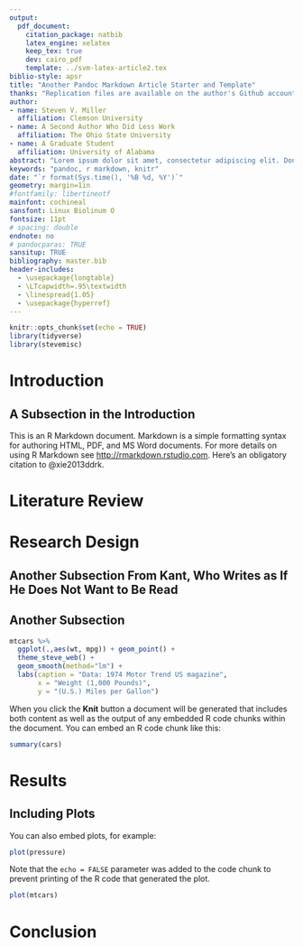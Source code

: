 ```yaml
---
output: 
  pdf_document:
    citation_package: natbib
    latex_engine: xelatex
    keep_tex: true
    dev: cairo_pdf
    template: ../svm-latex-article2.tex
biblio-style: apsr
title: "Another Pandoc Markdown Article Starter and Template"
thanks: "Replication files are available on the author's Github account (http://github.com/svmiller/svm-r-markdown-templates). **Current version**: `r format(Sys.time(), '%B %d, %Y')`; **Corresponding author**: steven.v.miller@gmail.com."
author:
- name: Steven V. Miller
  affiliation: Clemson University
- name: A Second Author Who Did Less Work
  affiliation: The Ohio State University
- name: A Graduate Student
  affiliation: University of Alabama
abstract: "Lorem ipsum dolor sit amet, consectetur adipiscing elit. Donec sit amet libero justo. Pellentesque eget nibh ex. Aliquam tincidunt egestas lectus id ullamcorper. Proin tellus orci, posuere sed cursus at, bibendum ac odio. Nam consequat non ante eget aliquam. Nulla facilisis tincidunt elit. Nunc hendrerit pellentesque quam, eu imperdiet ipsum porttitor ut. Interdum et malesuada fames ac ante ipsum primis in faucibus. Suspendisse potenti. Duis vitae nibh mauris. Duis nec sem sit amet ante dictum mattis. Suspendisse diam velit, maximus eget commodo at, faucibus et nisi. Ut a pellentesque eros, sit amet suscipit eros. Nunc tincidunt quis risus suscipit vestibulum. Quisque eu fringilla massa."
keywords: "pandoc, r markdown, knitr"
date: "`r format(Sys.time(), '%B %d, %Y')`"
geometry: margin=1in
#fontfamily: libertineotf
mainfont: cochineal
sansfont: Linux Biolinum O
fontsize: 11pt
# spacing: double
endnote: no
# pandocparas: TRUE
sansitup: TRUE
bibliography: master.bib
header-includes:
  - \usepackage{longtable}
  - \LTcapwidth=.95\textwidth
  - \linespread{1.05}
  - \usepackage{hyperref}
---
```


```r
knitr::opts_chunk$set(echo = TRUE)
library(tidyverse)
library(stevemisc)
```



# Introduction

\kant[1]

## A Subsection in the Introduction

\kant[2-5]

This is an R Markdown document. Markdown is a simple formatting syntax for authoring HTML, PDF, and MS Word documents. For more details on using R Markdown see <http://rmarkdown.rstudio.com>. Here's an obligatory citation to @xie2013ddrk.

# Literature Review

\kant[6-14]

# Research Design

\kant[15]

## Another Subsection From Kant, Who Writes as If He Does Not Want to Be Read

\kant[16-18]

## Another Subsection

\kant[19-23]

```r

mtcars %>%
  ggplot(.,aes(wt, mpg)) + geom_point() +
  theme_steve_web() +
  geom_smooth(method="lm") +
  labs(caption = "Data: 1974 Motor Trend US magazine",
       x = "Weight (1,000 Pounds)",
       y = "(U.S.) Miles per Gallon")

```

When you click the **Knit** button a document will be generated that includes both content as well as the output of any embedded R code chunks within the document. You can embed an R code chunk like this:

```r
summary(cars)
```

# Results

\kant[24]

## Including Plots

You can also embed plots, for example:

```r
plot(pressure)
```

Note that the `echo = FALSE` parameter was added to the code chunk to prevent printing of the R code that generated the plot.


\kant[25-35]

```r
plot(mtcars)
```

# Conclusion

\kant[36-40]

\newpage